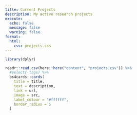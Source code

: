 ```yaml
---
title: Current Projects
description: My active research projects
execute: 
  echo: false
  message: false
  warning: false
format:
  html: 
    css: projects.css
---
```


```r

library(dplyr)

readr::read_csv(here::here("content", "projects.csv")) %>% 
  #select(-tags) %>% 
  bs4cards::cards(
    title = title,
    text = description,
    link = url,
    image = src,
    label_colour = "#ffffff",
    border_radius = 5
  )

```